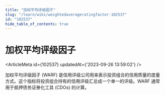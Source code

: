 ```yaml
---
title: "加权平均评级因子"
slug: "/learn/wiki/weightedaverageratingfactor-102537"
id: "102537"
hide_table_of_contents: true
---
```



# 加权平均评级因子

<ArticleMeta id={102537} updatedAt={'2023-09-26 13:59:02'} />
<div className='border-solid border-b border-t-0 my-4 border-[var(--ifm-color-gray-300)]' />

加权平均评级因子 (WARF) 是信用评级公司用来表示投资组合的信用质量的度量方式。这个指标将投资组合持有的信用评级汇总成一个单一的评级。WARF 通常用于抵押债务证券化工具 (CDOs) 的计算。
